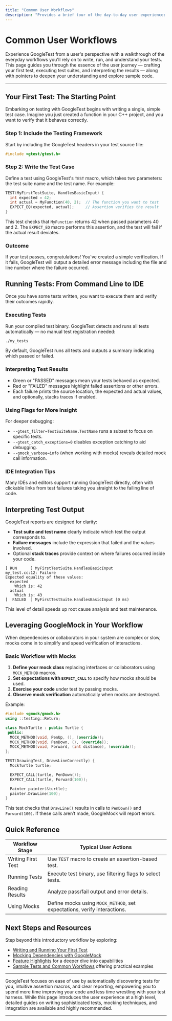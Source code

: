 ```yaml
---
title: "Common User Workflows"
description: "Provides a brief tour of the day-to-day user experience: writing a first test, running tests, and interpreting results. Includes reference to 'Getting Started' and directs users toward in-depth primers and sample code."
---
```


# Common User Workflows

Experience GoogleTest from a user's perspective with a walkthrough of the everyday workflows you'll rely on to write, run, and understand your tests. This page guides you through the essence of the user journey — crafting your first test, executing test suites, and interpreting the results — along with pointers to deepen your understanding and explore sample code.

---

## Your First Test: The Starting Point

Embarking on testing with GoogleTest begins with writing a single, simple test case. Imagine you just created a function in your C++ project, and you want to verify that it behaves correctly.

### Step 1: Include the Testing Framework

Start by including the GoogleTest headers in your test source file:

```cpp
#include <gtest/gtest.h>
```

### Step 2: Write the Test Case

Define a test using GoogleTest's `TEST` macro, which takes two parameters: the test suite name and the test name. For example:

```cpp
TEST(MyFirstTestSuite, HandlesBasicInput) {
  int expected = 42;
  int actual = MyFunction(40, 2);  // The function you want to test
  EXPECT_EQ(expected, actual);     // Assertion verifies the result
}
```

This test checks that `MyFunction` returns 42 when passed parameters 40 and 2. The `EXPECT_EQ` macro performs this assertion, and the test will fail if the actual result deviates.

### Outcome

If your test passes, congratulations! You've created a simple verification. If it fails, GoogleTest will output a detailed error message including the file and line number where the failure occurred.


## Running Tests: From Command Line to IDE

Once you have some tests written, you want to execute them and verify their outcomes rapidly.

### Executing Tests

Run your compiled test binary. GoogleTest detects and runs all tests automatically — no manual test registration needed:

```bash
./my_tests
```

By default, GoogleTest runs all tests and outputs a summary indicating which passed or failed.

### Interpreting Test Results

- Green or "PASSED" messages mean your tests behaved as expected.
- Red or "FAILED" messages highlight failed assertions or other errors.
- Each failure prints the source location, the expected and actual values, and optionally, stacks traces if enabled.

### Using Flags for More Insight

For deeper debugging:

- `--gtest_filter=TestSuiteName.TestName` runs a subset to focus on specific tests.
- `--gtest_catch_exceptions=0` disables exception catching to aid debugging.
- `--gmock_verbose=info` (when working with mocks) reveals detailed mock call information.

### IDE Integration Tips

Many IDEs and editors support running GoogleTest directly, often with clickable links from test failures taking you straight to the failing line of code.


## Interpreting Test Output

GoogleTest reports are designed for clarity:

- **Test suite and test name** clearly indicate which test the output corresponds to.
- **Failure messages** include the expression that failed and the values involved.
- Optional **stack traces** provide context on where failures occurred inside your code.

```text
[ RUN      ] MyFirstTestSuite.HandlesBasicInput
my_test.cc:12: Failure
Expected equality of these values:
  expected
    Which is: 42
  actual
    Which is: 43
[  FAILED  ] MyFirstTestSuite.HandlesBasicInput (0 ms)
```

This level of detail speeds up root cause analysis and test maintenance.


## Leveraging GoogleMock in Your Workflow

When dependencies or collaborators in your system are complex or slow, mocks come in to simplify and speed verification of interactions.

### Basic Workflow with Mocks

1. **Define your mock class** replacing interfaces or collaborators using `MOCK_METHOD` macros.
2. **Set expectations with `EXPECT_CALL`** to specify how mocks should be used.
3. **Exercise your code** under test by passing mocks.
4. **Observe mock verification** automatically when mocks are destroyed.

Example:

```cpp
#include <gmock/gmock.h>
using ::testing::Return;

class MockTurtle : public Turtle {
 public:
  MOCK_METHOD(void, PenUp, (), (override));
  MOCK_METHOD(void, PenDown, (), (override));
  MOCK_METHOD(void, Forward, (int distance), (override));
};

TEST(DrawingTest, DrawsLineCorrectly) {
  MockTurtle turtle;

  EXPECT_CALL(turtle, PenDown());
  EXPECT_CALL(turtle, Forward(100));

  Painter painter(&turtle);
  painter.DrawLine(100);
}
```

This test checks that `DrawLine()` results in calls to `PenDown()` and `Forward(100)`. If these calls aren’t made, GoogleMock will report errors.


## Quick Reference

| Workflow Stage          | Typical User Actions                                  |
|------------------------|------------------------------------------------------|
| Writing First Test      | Use `TEST` macro to create an assertion-based test. |
| Running Tests           | Execute test binary, use filtering flags to select tests. |
| Reading Results        | Analyze pass/fail output and error details.            |
| Using Mocks             | Define mocks using `MOCK_METHOD`, set expectations, verify interactions. |


## Next Steps and Resources

Step beyond this introductory workflow by exploring:

- [Writing and Running Your First Test](../getting-started/configuration-first-run/write-first-test)
- [Mocking Dependencies with GoogleMock](../guides/core-workflows/mocking-basics)
- [Feature Highlights](../overview/feature-glance/feature-highlights) for a deeper dive into capabilities
- [Sample Tests and Common Workflows](../getting-started/configuration-first-run/test-samples) offering practical examples

---

<Tip>
GoogleTest focuses on ease of use by automatically discovering tests for you, intuitive assertion macros, and clear reporting, empowering you to spend more time improving your code and less time wrestling with your test harness.
</Tip>

<Note>
While this page introduces the user experience at a high level, detailed guides on writing sophisticated tests, mocking techniques, and integration are available and highly recommended.
</Note>

---